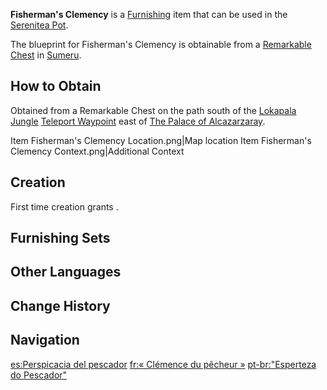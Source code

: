 {{Furnishing Infobox
|id             = 373146
|image          = Item Fisherman's Clemency.png
|category       = Landscape
|subcategory    = Large Object
|quality        = 3
|adeptal_energy = 60
|load           = 65
|reduced_load   = 47
|description    = A simple but very practical tool. A movable light [[Brightwood]] arm is fixed on a heavy mount made of [[Adhigama Wood]]. By swinging the arm, fishermen can cast their nets into the river to catch fish that are swimming downstream. The design was based on theories devised by [[Vahumana]] and [[Amurta]] researchers. The mesh size is designed such that only adult fish will be caught. This prevents overfishing and its destructive effects on fishing resources.
|mention        = Vahumana;Amurta
|blueprint      = Remarkable Chest
}}
'''Fisherman's Clemency''' is a [[Furnishing]] item that can be used in the [[Serenitea Pot]].

The blueprint for Fisherman's Clemency is obtainable from a [[Remarkable Chest]] in [[Sumeru]].

==How to Obtain==
Obtained from a Remarkable Chest on the path south of the [[Lokapala Jungle]] [[Teleport Waypoint]] east of [[The Palace of Alcazarzaray]].
<gallery>
Item Fisherman's Clemency Location.png|Map location
Item Fisherman's Clemency Context.png|Additional Context
</gallery>

==Creation==
First time creation grants {{Item|Trust|24|x=60}}.
{{Recipe
|type = Creation
|time = 14h
|Brightwood = 4
|Adhigama Wood = 4
|sort = Brightwood;Adhigama Wood
}}

==Furnishing Sets==
{{Craft Usage|type=Furnishing Set}}

==Other Languages==
{{Other Languages
|default_hidden = 1
|en      = Fisherman's Clemency
|zhs     = 「渔采的择取机网」
|zhs_rm  = "Yúcǎi de Zéqǔ Jīwǎng"
|zht     = 「漁採的擇取機網」
|zht_rm  = "Yúcǎi de Zéqǔ Jīwǎng"
|ja      = 「漁労の厳選網」
|ja_rm   = "Gyorou no Gensenmou"{{Assumed}}
|ko      = 「어부의 도구 선택」
|ko_rm   = "Eobu-ui Dogu Seontaek"
|es      = Perspicacia del pescador
|fr      = «&nbsp;Clémence du pêcheur&nbsp;»
|ru      = Рыбацкая хватка
|th      = "กลไกอวนประมงแบบคัดสรร"
|th_rm   = 
|vi      = Sự Nhạy Bén Của Ngư Dân
|de      = „Scharfsinn des Fischers“
|id      = Insting Tajam Nelayan
|pt      = "Esperteza do Pescador"
|tr      = Balıkçının Merhameti
|it      = Clemenza del pescatore
}}

==Change History==
{{Change History|3.0}}

==Navigation==
{{Furnishing Navbox|exterior}}

[[es:Perspicacia del pescador]]
[[fr:« Clémence du pêcheur »]]
[[pt-br:"Esperteza do Pescador"]]